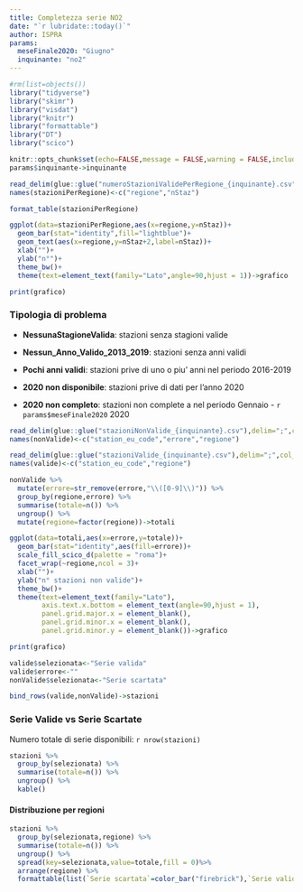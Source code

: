 ```yaml
---
title: Completezza serie NO2
date: "`r lubridate::today()`"
author: ISPRA
params:
  meseFinale2020: "Giugno"
  inquinante: "no2"
---
```


```r
#rm(list=objects())
library("tidyverse")
library("skimr")
library("visdat")
library("knitr")
library("formattable")
library("DT")
library("scico")

knitr::opts_chunk$set(echo=FALSE,message = FALSE,warning = FALSE,include=TRUE)
params$inquinante->inquinante
```

```r
read_delim(glue::glue("numeroStazioniValidePerRegione_{inquinante}.csv"),delim=";",col_names = FALSE)->stazioniPerRegione
names(stazioniPerRegione)<-c("regione","nStaz")
```

```r
format_table(stazioniPerRegione)
```

```r
ggplot(data=stazioniPerRegione,aes(x=regione,y=nStaz))+
  geom_bar(stat="identity",fill="lightblue")+
  geom_text(aes(x=regione,y=nStaz+2,label=nStaz))+
  xlab("")+
  ylab("n°")+
  theme_bw()+
  theme(text=element_text(family="Lato",angle=90,hjust = 1))->grafico

print(grafico)
``` 




### Tipologia di problema

- **NessunaStagioneValida**: stazioni senza stagioni valide

- **Nessun_Anno_Valido_2013_2019**: stazioni senza anni validi

- **Pochi anni validi**: stazioni prive di uno o piu' anni nel periodo 2016-2019

- **2020 non disponibile**: stazioni prive di dati per l'anno 2020

- **2020 non completo**: stazioni non complete a nel periodo Gennaio - `r params$meseFinale2020` 2020

```r
read_delim(glue::glue("stazioniNonValide_{inquinante}.csv"),delim=";",col_names = FALSE)->nonValide
names(nonValide)<-c("station_eu_code","errore","regione")

read_delim(glue::glue("stazioniValide_{inquinante}.csv"),delim=";",col_names = FALSE)->valide
names(valide)<-c("station_eu_code","regione")

```

```r

nonValide %>%
  mutate(errore=str_remove(errore,"\\([0-9]\\)")) %>%
  group_by(regione,errore) %>%
  summarise(totale=n()) %>%
  ungroup() %>%
  mutate(regione=factor(regione))->totali

ggplot(data=totali,aes(x=errore,y=totale))+
  geom_bar(stat="identity",aes(fill=errore))+
  scale_fill_scico_d(palette = "roma")+
  facet_wrap(~regione,ncol = 3)+
  xlab("")+
  ylab("n° stazioni non valide")+
  theme_bw()+
  theme(text=element_text(family="Lato"),
        axis.text.x.bottom = element_text(angle=90,hjust = 1),
        panel.grid.major.x = element_blank(),
        panel.grid.minor.x = element_blank(),
        panel.grid.minor.y = element_blank())->grafico

print(grafico)
```

```r
valide$selezionata<-"Serie valida"
valide$errore<-""
nonValide$selezionata<-"Serie scartata"

bind_rows(valide,nonValide)->stazioni
```

### Serie Valide vs Serie Scartate

Numero totale di serie disponibili: `r nrow(stazioni)`

```r
stazioni %>%
  group_by(selezionata) %>%
  summarise(totale=n()) %>%
  ungroup() %>%
  kable()
```

#### Distribuzione per regioni

```r
stazioni %>%
  group_by(selezionata,regione) %>%
  summarise(totale=n()) %>%
  ungroup() %>%
  spread(key=selezionata,value=totale,fill = 0)%>%
  arrange(regione) %>%
  formattable(list(`Serie scartata`=color_bar("firebrick"),`Serie valida`=color_bar("lightblue")))
```
